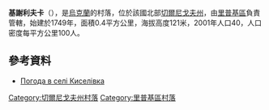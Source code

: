 {{coord|52|3|26|N|31|1|10|E|scale:100000|display=title}}

'''基謝利夫卡'''（{{lang-uk|Киселівка}}），是[[烏克蘭|烏克蘭]]的村落，位於該國北部[[切爾尼戈夫州|切爾尼戈夫州]]，由[[里普基區|里普基區]]負責管轄，始建於1749年，面積0.4平方公里，海拔高度121米，2001年人口40，人口密度每平方公里100人。

==參考資料==
* [http://weather.in.ua/ua/chernigovskaja/10489 Погода в селі Киселівка] {{Wayback|url=http://weather.in.ua/ua/chernigovskaja/10489 |date=20111220095606 }}

[[Category:切爾尼戈夫州村落|Category:切爾尼戈夫州村落]]
[[Category:里普基區村落|Category:里普基區村落]]


{{Chernihiv-geo-stub}}